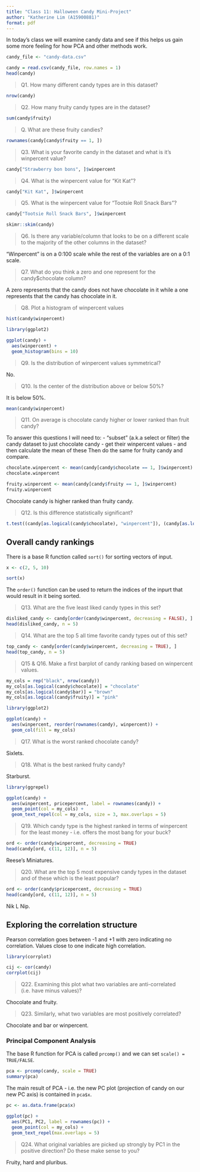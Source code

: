 ```yaml
---
title: "Class 11: Halloween Candy Mini-Project"
author: "Katherine Lim (A15900881)"
format: pdf
---
```


In today's class we will examine candy data and see if this helps us gain some more feeling for how PCA and other methods work.

```r
candy_file <- "candy-data.csv"

candy = read.csv(candy_file, row.names = 1)
head(candy)
```

> Q1. How many different candy types are in this dataset?

```r
nrow(candy)
```

> Q2. How many fruity candy types are in the dataset?

```r
sum(candy$fruity)
```

> Q. What are these fruity candies?

```r
rownames(candy[candy$fruity == 1, ])
```

> Q3. What is your favorite candy in the dataset and what is it’s winpercent value?

```r
candy["Strawberry bon bons", ]$winpercent
```

> Q4. What is the winpercent value for “Kit Kat”?

```r
candy["Kit Kat", ]$winpercent
```

> Q5. What is the winpercent value for “Tootsie Roll Snack Bars”?

```r
candy["Tootsie Roll Snack Bars", ]$winpercent
```

```r
skimr::skim(candy)
```

> Q6. Is there any variable/column that looks to be on a different scale to the majority of the other columns in the dataset?

"Winpercent" is on a 0:100 scale while the rest of the variables are on a 0:1 scale.

> Q7. What do you think a zero and one represent for the candy$chocolate column?

A zero represents that the candy does not have chocolate in it while a one represents that the candy has chocolate in it.

> Q8. Plot a histogram of winpercent values

```r
hist(candy$winpercent)
```

```r
library(ggplot2)

ggplot(candy) +
  aes(winpercent) +
  geom_histogram(bins = 10)
```

> Q9. Is the distribution of winpercent values symmetrical?

No.

> Q10. Is the center of the distribution above or below 50%?

It is below 50%.

```r
mean(candy$winpercent)
```

> Q11. On average is chocolate candy higher or lower ranked than fruit candy?

To answer this questions I will need to:
- "subset" (a.k.a select or filter) the candy dataset to just chocolate candy 
- get their winpercent values
- and then calculate the mean of these
Then do the same for fruity candy and compare.

```r
chocolate.winpercent <- mean(candy[candy$chocolate == 1, ]$winpercent)
chocolate.winpercent

fruity.winpercent <- mean(candy[candy$fruity == 1, ]$winpercent)
fruity.winpercent
```

Chocolate candy is higher ranked than fruity candy. 

> Q12. Is this difference statistically significant?

```r
t.test((candy[as.logical(candy$chocolate), "winpercent"]), (candy[as.logical(candy$fruity), "winpercent"]))
```
## Overall candy rankings

There is a base R function called `sort()` for sorting vectors of input.

```r
x <- c(2, 5, 10)

sort(x)
```

The `order()` function can be used to return the indices of the inpurt that would result in it being sorted. 

> Q13. What are the five least liked candy types in this set?

```r
disliked_candy <- candy[order(candy$winpercent, decreasing = FALSE), ]
head(disliked_candy, n = 5)
```

> Q14. What are the top 5 all time favorite candy types out of this set?

```r
top_candy <- candy[order(candy$winpercent, decreasing = TRUE), ]
head(top_candy, n = 5)
```

> Q15 & Q16. Make a first barplot of candy ranking based on winpercent values.

```r
my_cols = rep("black", nrow(candy))
my_cols[as.logical(candy$chocolate)] = "chocolate"
my_cols[as.logical(candy$bar)] = "brown"
my_cols[as.logical(candy$fruity)] = "pink"

library(ggplot2)

ggplot(candy) + 
  aes(winpercent, reorder(rownames(candy), winpercent)) +
  geom_col(fill = my_cols) 
```

> Q17. What is the worst ranked chocolate candy?

Sixlets.

> Q18. What is the best ranked fruity candy?

Starburst.

```r
library(ggrepel)

ggplot(candy) +
  aes(winpercent, pricepercent, label = rownames(candy)) +
  geom_point(col = my_cols) + 
  geom_text_repel(col = my_cols, size = 3, max.overlaps = 5)
```

> Q19. Which candy type is the highest ranked in terms of winpercent for the least money - i.e. offers the most bang for your buck?

```r
ord <- order(candy$winpercent, decreasing = TRUE)
head(candy[ord, c(11, 12)], n = 5)
```
Reese's Miniatures.

> Q20. What are the top 5 most expensive candy types in the dataset and of these which is the least popular?

```r
ord <- order(candy$pricepercent, decreasing = TRUE)
head(candy[ord, c(11, 12)], n = 5)
```

Nik L Nip.

## Exploring the correlation structure

Pearson correlation goes between -1 and +1 with zero indicating no correlation. Values close to one indicate high correlation.

```r
library(corrplot)

cij <- cor(candy)
corrplot(cij)
```

> Q22. Examining this plot what two variables are anti-correlated (i.e. have minus values)?

Chocolate and fruity.

> Q23. Similarly, what two variables are most positively correlated?

Chocolate and bar or winpercent.

### Principal Component Analysis

The base R function for PCA is called `prcomp()` and we can set `scale() = TRUE/FALSE`.

```r
pca <- prcomp(candy, scale = TRUE)
summary(pca)
```

The main result of PCA - i.e. the new PC plot (projection of candy on our new PC axis) is contained in `pca$x`.

```r
pc <- as.data.frame(pca$x)

ggplot(pc) +
  aes(PC1, PC2, label = rownames(pc)) +
  geom_point(col = my_cols) +
  geom_text_repel(max.overlaps = 5)
```

> Q24. What original variables are picked up strongly by PC1 in the positive direction? Do these make sense to you?

Fruity, hard and pluribus.
